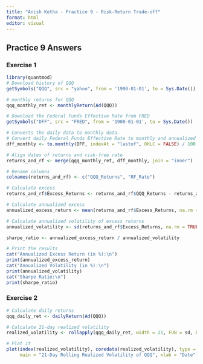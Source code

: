 ---
title: "Anish Ketha - Practice 9 - Risk-Return Trade-off"
format: html
editor: visual
---

## Practice 9 Answers

### Exercise 1

```{r}
library(quantmod)
# Download history of QQQ 
getSymbols("QQQ", src = "yahoo", from = '1900-01-01', to = Sys.Date())

# monthly returns for QQQ
qqq_monthly_ret <- monthlyReturn(Ad(QQQ))

# Download the Federal Funds Effective Rate from FRED
getSymbols("DFF", src = "FRED", from = '1900-01-01', to = Sys.Date())

# Converts the daily data to monthly data.
# Convert daily Federal Funds Effective Rate to monthly and annualized (divide by 12)
dff_monthly <- to.monthly(DFF, indexAt = "lastof", OHLC = FALSE) / 100 / 12

# Align dates of returns and risk-free rate
returns_and_rf <- merge(qqq_monthly_ret, dff_monthly, join = "inner")

# Rename columns 
colnames(returns_and_rf) <- c("QQQ_Returns", "RF_Rate")

# Calculate excess 
returns_and_rf$Excess_Returns <- returns_and_rf$QQQ_Returns - returns_and_rf$RF_Rate

# Calculate annualized excess
annualized_excess_return <- mean(returns_and_rf$Excess_Returns, na.rm = TRUE) * 12 * 100

# Calculate annualized volatility of excess returns
annualized_volatility <- sd(returns_and_rf$Excess_Returns, na.rm = TRUE) * sqrt(12) * 100

sharpe_ratio <- annualized_excess_return / annualized_volatility

# Print the results
cat("Annualized Excess Return (in %):\n")
print(annualized_excess_return)
cat("Annualized Volatility (in %):\n")
print(annualized_volatility)
cat("Sharpe Ratio:\n")
print(sharpe_ratio)
```

### Exercise 2

```{r}
# Calculate daily returns
qqq_daily_ret <- dailyReturn(Ad(QQQ))

# Calculate 21-day realized volatility
realized_volatility <- rollapply(qqq_daily_ret, width = 21, FUN = sd, by = 1, fill = NA) * sqrt(252)

# Plot it
plot(index(realized_volatility), coredata(realized_volatility), type = "l", col = "blue", 
     main = "21-Day Rolling Realized Volatility of QQQ", xlab = "Date", ylab = "Realized Volatility")
```
